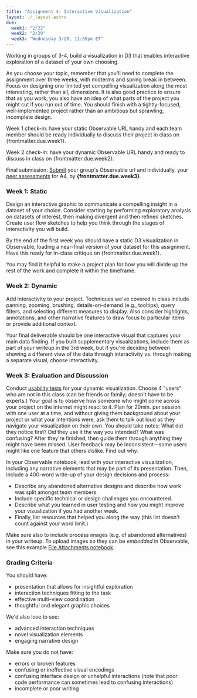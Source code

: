 ```yaml
---
title: "Assignment 4: Interactive Visualization"
layout: ./_layout.astro
due:
  week1: "2/22"
  week2: "2/29"
  week3: "Wednesday 3/20, 11:59pm ET"
---
```


Working in groups of 3-4, build a visualization in D3 that enables interactive exploration of a dataset of your own choosing.

As you choose your topic, remember that you'll need to complete the assignment over three weeks, with midterms and spring break in between. Focus on designing one limited yet compelling visualization along the most interesting, rather than all, dimensions. It is also good practice to ensure that as you work, you also have an idea of what parts of the project you might cut if you run out of time. You should finish with a tightly-focused, well-implemented project rather than an ambitious but sprawling, incomplete design.

Week 1 check-in: have your static Observable URL handy and each team member should be ready individually to discuss their project in class on {frontmatter.due.week1}.

Week 2 check-in: have your dynamic Observable URL handy and ready to discuss in class on {frontmatter.due.week2}.

Final submission: <a href={links.forms.submit}>Submit</a> your group's Observable url and individually, your <a href={links.forms.peer}>peer assessments</a> for A4, by **{frontmatter.due.week3}**.

### Week 1: Static

Design an interactive graphic to communicate a compelling insight in a dataset of your choice. Consider starting by performing exploratory analysis on datasets of interest, then making divergent and then refined sketches. Create user flow sketches to help you think through the stages of interactivity you will build.

By the end of the first week you should have a static D3 visualization in Observable, loading a near-final version of your dataset for this assignment. Have this ready for in-class critique on {frontmatter.due.week1}.

You may find it helpful to make a project plan for how you will divide up the rest of the work and complete it within the timeframe.

### Week 2: Dynamic

Add interactivity to your project. Techniques we've covered in class include panning, zooming, brushing, details-on-demand (e.g., tooltips), query filters, and selecting different measures to display. Also consider highlights, annotations, and other narrative features to draw focus to particular items or provide additional context.

Your final deliverable should be one interactive visual that captures your main data finding. If you built supplementary visualizations, include them as part of your writeup in the 3rd week, but if you're deciding between showing a different view of the data through interactivity vs. through making a separate visual, choose interactivity.

### Week 3: Evaluation and Discussion

Conduct [usability tests](https://faculty.washington.edu/ajko/books/design-methods/how-to-evaluate-empirically.html) for your dynamic visualization. Choose 4 "users" who are not in this class (can be friends or family; doesn't have to be experts.) Your goal is to observe how someone who might come across your project on the internet might react to it. Plan for 20min. per session with one user at a time, and without giving them background about your project or what your intentions were, ask them to talk out loud as they navigate your visualization on their own. You should take notes: What did they notice first? Did they use it the way you intended? What was confusing? After they're finished, then guide them through anything they might have been missed. User feedback may be inconsistent—some users might like one feature that others dislike. Find out why.

In your Observable notebook, lead with your interactive visualization, including any narrative elements that may be part of its presentation. Then, include a 400-word write-up of your design decisions and process:
- Describe any abandoned alternative designs and describe how work was split amongst team members.
- Include specific technical or design challenges you encountered.
- Describe what you learned in user testing and how you might improve your visualization if you had another week.
- Finally, list resources that helped you along the way (this list doesn't count against your word limit.)

Make sure also to include process images (e.g. of abandoned alternatives) in your writeup. To upload images so they can be _embedded_ in Observable, see this example [File Attachments notebook](https://observablehq.com/@observablehq/file-attachments).

### Grading Criteria

You should have:
-  presentation that allows for insightful exploration
-  interaction techniques fitting to the task
-  effective multi-view coordination
-  thoughtful and elegant graphic choices

We'd also love to see:
-   advanced interaction techniques
-   novel visualization elements
-   engaging narrative design

Make sure you do not have:
-   errors or broken features
-   confusing or ineffective visual encodings
-   confusing interface design or unhelpful interactions (note that poor code performance can sometimes lead to confusing interactions)
-   incomplete or poor writing

<D3 />
